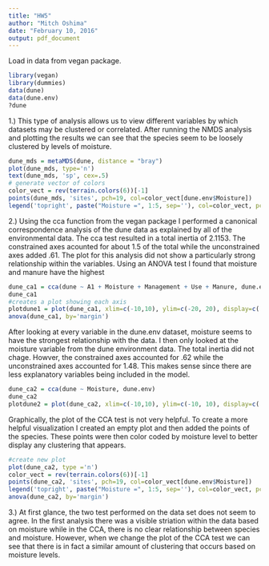 ```yaml
---
title: "HW5"
author: "Mitch Oshima"
date: "February 10, 2016"
output: pdf_document
---
```


Load in data from vegan package.

```r
library(vegan)
library(dummies)
data(dune)
data(dune.env)
?dune
```

1.) 
This type of analysis allows us to view different variables by which datasets may be clustered or correlated. After running the NMDS analysis and plotting the results we can see that the species seem to be loosely clustered by levels of moisture. 

```r
dune_mds = metaMDS(dune, distance = "bray")
plot(dune_mds, type='n')
text(dune_mds, 'sp', cex=.5)
# generate vector of colors 
color_vect = rev(terrain.colors(6))[-1]
points(dune_mds, 'sites', pch=19, col=color_vect[dune.env$Moisture])
legend('topright', paste("Moisture =", 1:5, sep=''), col=color_vect, pch=19)
```

2.) 
  Using the cca function from the vegan package I performed a canonical correspondence analysis of the dune data as explained by all of the environmental data. The cca test resulted in a total inertia of 2.1153. The constrained axes acounted for about 1.5 of the total while the unconstrained axes added .61. The plot for this analysis did not show a particularly strong relationship within the variables. Using an ANOVA test I found that moisture and manure have the highest 
```r
dune_ca1 = cca(dune ~ A1 + Moisture + Management + Use + Manure, dune.env)
dune_ca1
#creates a plot showing each axis
plotdune1 = plot(dune_ca1, xlim=c(-10,10), ylim=c(-20, 20), display=c('sp','bp'), scaling=1)
anova(dune_ca1, by='margin')
```
  After looking at every variable in the dune.env dataset, moisture seems to have the strongest relationship with the data. 
  I then only looked at the moisture variable from the dune environment data. The total inertia did not chage. Howver, the constrained axes accounted for .62 while the unconstrained axes accounted for 1.48. This makes sense since there are less explanatory variables being included in the model. 
```r
dune_ca2 = cca(dune ~ Moisture, dune.env)
dune_ca2
plotdune2 = plot(dune_ca2, xlim=c(-10,10), ylim=c(-10, 10), display=c('sp','bp'), scaling=1)
```
  Graphically, the plot of the CCA test is not very helpful. To create a more helpful visualization I created an empty plot and then added the points of the species. These points were then color coded by moisture level to better display any clustering that appears.
```r
#create new plot
plot(dune_ca2, type ='n')
color_vect = rev(terrain.colors(6))[-1]
points(dune_ca2, 'sites', pch=19, col=color_vect[dune.env$Moisture])
legend('topright', paste("Moisture =", 1:5, sep=''), col=color_vect, pch=19)
anova(dune_ca2, by='margin')
```

3.)
  At first glance, the two test performed on the data set does not seem to agree. In the first analysis there was a visible striation within the data based on moisture while in the CCA, there is no clear relationship between species and moisture. However, when we change the plot of the CCA test we can see that there is in fact a similar amount of clustering that occurs based on moisture levels. 